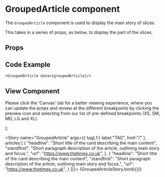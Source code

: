 

<Meta
  title="Newskit Components/Slices/Grouped Article"
  component={GroupedArticle}
/>

# GroupedArticle component
The `GroupedArticle` component is used to display the main story of slices.

This takes in a series of props, as below, to display the part of the slices.

## Props
<Props of={GroupedArticle} />

## Code Example
`<GroupedArticle data={groupedArticle}/>`

## View Component
Please click the 'Canvas' tab for a better viewing experience, where you can update the props and review at the different breakpoints by clicking the preview icon and selecting from our list of pre-defined breakpoints (XS, SM, MD, LG and XL).

  <NewsKitProvider theme={TimesWebLightTheme}>
    <GroupedArticle {...{ tagL1 , articles}} />
  </NewsKitProvider>
);

<Story name="GroupedArticle" args={{ 
  tagL1:{
    label:"TAG",
    href:"/"
  }, 
  articles:[
  {
    "headline": "Short title of the card describing the main content",
    "standfirst": "Short paragraph description of the article, outlining main story and focus.",
    "url": "https://www.thetimes.co.uk",
  },
  {
    "headline": "Short title of the card describing the main content",
    "standfirst": "Short paragraph description of the article, outlining main story and focus.",
    "url": "https://www.thetimes.co.uk",
  }
]}}>
  {GroupedArticleStory.bind({})}
</Story>